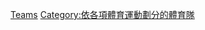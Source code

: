 {{Commons category|Water polo teams}}

[[Category:水球|Teams]]
[[Category:依各項體育運動劃分的體育隊|Category:依各項體育運動劃分的體育隊]]